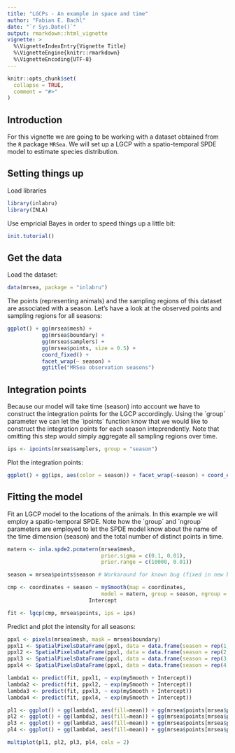 ```yaml
---
title: "LGCPs - An example in space and time"
author: "Fabian E. Bachl"
date: "`r Sys.Date()`"
output: rmarkdown::html_vignette
vignette: >
  %\VignetteIndexEntry{Vignette Title}
  %\VignetteEngine{knitr::rmarkdown}
  %\VignetteEncoding{UTF-8}
---
```


```r
knitr::opts_chunk$set(
  collapse = TRUE,
  comment = "#>"
)
```

Introduction
----------------
For this vignette we are going to be working with a dataset obtained from 
the `R` package `MRSea`. We will set up a LGCP with a spatio-temporal SPDE model to estimate species distribution.


Setting things up
----------------

Load libraries
```r
library(inlabru)
library(INLA)
```

Use empricial Bayes in order to speed things up a little bit:
```r
init.tutorial()
```


Get the data
-----------------------------------
Load the dataset:

```r
data(mrsea, package = "inlabru")
```

The points (representing animals) and the sampling regions of this dataset are associated with a season. Let's have a look at the observed points and sampling regions for all seasons:

```r
ggplot() + gg(mrsea$mesh) +
           gg(mrsea$boundary) + 
           gg(mrsea$samplers) +
           gg(mrsea$points, size = 0.5) + 
           coord_fixed() + 
           facet_wrap(~ season) +
           ggtitle("MRSea observation seasons")
```

Integration points
-----------------------------------

Because our model will take time (season) into account we have to construct the integration points for the LGCP accordingly. Using the ´group´ parameter we can let the ´ipoints´ function know that we would like to construct the integration points for each season inteprendently. Note that omitting this step would simply aggregate all sampling regions over time.

```r
ips <- ipoints(mrsea$samplers, group = "season")
```
Plot the integration points:
```r
ggplot() + gg(ips, aes(color = season)) + facet_wrap(~season) + coord_equal()
```

Fitting the model
-----------------------------------

Fit an LGCP model to the locations of the animals. In this example we will employ a spatio-temporal SPDE. Note how the ´group´ and ´ngroup´ parameters are employed to let the SPDE model know about the name of the time dimension (season) and the total number of distinct points in time. 

```r
matern <- inla.spde2.pcmatern(mrsea$mesh, 
                              prior.sigma = c(0.1, 0.01), 
                              prior.range = c(10000, 0.01))

season = mrsea$points$season # Workaround for known bug (fixed in new backend)

cmp <- coordinates + season ~ mySmooth(map = coordinates,
                              model = matern, group = season, ngroup = 4) +
                          Intercept

fit <- lgcp(cmp, mrsea$points, ips = ips)
```

Predict and plot the intensity for all seasons:

```r
ppxl <- pixels(mrsea$mesh, mask = mrsea$boundary)
ppxl1 <- SpatialPixelsDataFrame(ppxl, data = data.frame(season = rep(1, nrow(data.frame(ppxl)))))
ppxl2 <- SpatialPixelsDataFrame(ppxl, data = data.frame(season = rep(2, nrow(data.frame(ppxl)))))
ppxl3 <- SpatialPixelsDataFrame(ppxl, data = data.frame(season = rep(3, nrow(data.frame(ppxl)))))
ppxl4 <- SpatialPixelsDataFrame(ppxl, data = data.frame(season = rep(4, nrow(data.frame(ppxl)))))

lambda1 <- predict(fit, ppxl1, ~ exp(mySmooth + Intercept))
lambda2 <- predict(fit, ppxl2, ~ exp(mySmooth + Intercept))
lambda3 <- predict(fit, ppxl3, ~ exp(mySmooth + Intercept))
lambda4 <- predict(fit, ppxl4, ~ exp(mySmooth + Intercept))

pl1 <- ggplot() + gg(lambda1, aes(fill=mean)) + gg(mrsea$points[mrsea$points$season == 1,], size = 0.3) + coord_equal()
pl2 <- ggplot() + gg(lambda2, aes(fill=mean)) + gg(mrsea$points[mrsea$points$season == 2,], size = 0.3) + coord_equal()
pl3 <- ggplot() + gg(lambda3, aes(fill=mean)) + gg(mrsea$points[mrsea$points$season == 3,], size = 0.3) + coord_equal()
pl4 <- ggplot() + gg(lambda4, aes(fill=mean)) + gg(mrsea$points[mrsea$points$season == 4,], size = 0.3) + coord_equal()

multiplot(pl1, pl2, pl3, pl4, cols = 2)
```
